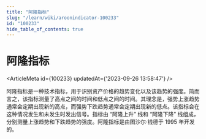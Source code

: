 ```yaml
---
title: "阿隆指标"
slug: "/learn/wiki/aroonindicator-100233"
id: "100233"
hide_table_of_contents: true
---
```



# 阿隆指标

<ArticleMeta id={100233} updatedAt={'2023-09-26 13:58:47'} />
<div className='border-solid border-b border-t-0 my-4 border-[var(--ifm-color-gray-300)]' />

阿隆指标是一种技术指标，用于识别资产价格的趋势变化以及该趋势的强度。简而言之，该指标测量了高点之间的时间和低点之间的时间。其理念是，强势上涨趋势通常会定期出现新的高点，而强势下跌趋势通常会定期出现新的低点。该指标会在这种情况发生和未发生时发出信号。指标由 “阿隆上升” 线和 “阿隆下降” 线组成，分别测量上涨趋势和下跌趋势的强度。阿隆指标是由图沙尔·钱德于 1995 年开发的。
